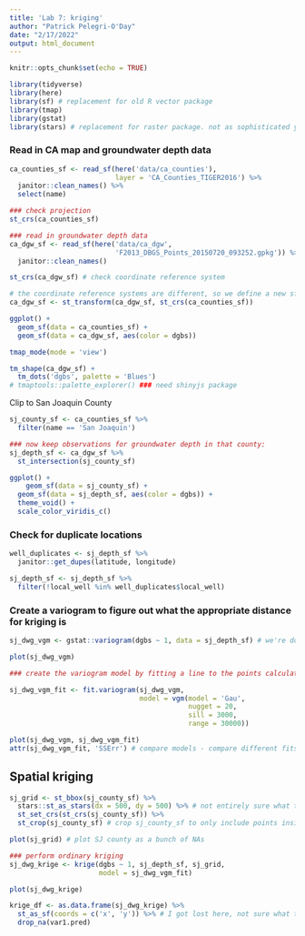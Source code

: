```yaml
---
title: 'Lab 7: kriging'
author: "Patrick Pelegri-O'Day"
date: "2/17/2022"
output: html_document
---
```


```r
knitr::opts_chunk$set(echo = TRUE)

library(tidyverse)
library(here)
library(sf) # replacement for old R vector package 
library(tmap)
library(gstat)
library(stars) # replacement for raster package. not as sophisticated yet
```


### Read in CA map and groundwater depth data

```r
ca_counties_sf <- read_sf(here('data/ca_counties'), 
                          layer = 'CA_Counties_TIGER2016') %>% 
  janitor::clean_names() %>% 
  select(name)

### check projection
st_crs(ca_counties_sf)

### read in groundwater depth data
ca_dgw_sf <- read_sf(here('data/ca_dgw',
                          'F2013_DBGS_Points_20150720_093252.gpkg')) %>% 
  janitor::clean_names()

st_crs(ca_dgw_sf) # check coordinate reference system

# the coordinate reference systems are different, so we define a new sf that defines the coordinate system of that sf as the coordinate system of ca_counties_sf
ca_dgw_sf <- st_transform(ca_dgw_sf, st_crs(ca_counties_sf))

ggplot() + 
  geom_sf(data = ca_counties_sf) +
  geom_sf(data = ca_dgw_sf, aes(color = dgbs))
```

```r
tmap_mode(mode = 'view')

tm_shape(ca_dgw_sf) + 
  tm_dots('dgbs', palette = 'Blues')
# tmaptools::palette_explorer() ### need shinyjs package
```

Clip to San Joaquin County

```r
sj_county_sf <- ca_counties_sf %>% 
  filter(name == 'San Joaquin')

### now keep observations for groundwater depth in that county:
sj_depth_sf <- ca_dgw_sf %>% 
  st_intersection(sj_county_sf)

ggplot() + 
    geom_sf(data = sj_county_sf) +
  geom_sf(data = sj_depth_sf, aes(color = dgbs)) +
  theme_void() + 
  scale_color_viridis_c()
```

### Check for duplicate locations

```r
well_duplicates <- sj_depth_sf %>% 
  janitor::get_dupes(latitude, longitude)

sj_depth_sf <- sj_depth_sf %>% 
  filter(!local_well %in% well_duplicates$local_well)
```

### Create a variogram to figure out what the appropriate distance for kriging is
```r
sj_dwg_vgm <- gstat::variogram(dgbs ~ 1, data = sj_depth_sf) # we're doing ordinary kriging. Use this function to calculate an intercept for across the county...kinda spaced out for this explanation

plot(sj_dwg_vgm)
```

```r
### create the variogram model by fitting a line to the points calculated in the plot above

sj_dwg_vgm_fit <- fit.variogram(sj_dwg_vgm, 
                                model = vgm(model = 'Gau',
                                            nugget = 20,
                                            sill = 3000,
                                            range = 30000))

plot(sj_dwg_vgm, sj_dwg_vgm_fit)
attr(sj_dwg_vgm_fit, 'SSErr') # compare models - compare different fits
```

## Spatial kriging

```r
sj_grid <- st_bbox(sj_county_sf) %>% 
  stars::st_as_stars(dx = 500, dy = 500) %>% # not entirely sure what this did - i think defining resolution
  st_set_crs(st_crs(sj_county_sf)) %>% 
  st_crop(sj_county_sf) # crop sj_county_sf to only include points inside the polygon

plot(sj_grid) # plot SJ county as a bunch of NAs

### perform ordinary kriging
sj_dwg_krige <- krige(dgbs ~ 1, sj_depth_sf, sj_grid,
                      model = sj_dwg_vgm_fit)

plot(sj_dwg_krige)

krige_df <- as.data.frame(sj_dwg_krige) %>% 
  st_as_sf(coords = c('x', 'y')) %>% # I got lost here, not sure what the st_as_sf is doing
  drop_na(var1.pred)
```

